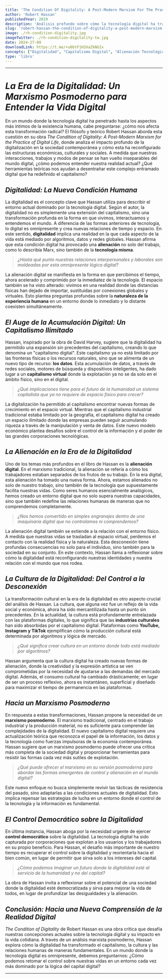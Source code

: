 ```yaml
---
title: 'The Condition Of Digitality: A Post-Modern Marxism For The Practice Of Digital Life'
author: 'Robert Hassan'
publishedYear: 2019
description: 'Análisis profundo sobre cómo la tecnología digital ha transformado el capitalismo, creando nuevas formas de alienación, acumulación y un nuevo espacio-tiempo virtual, proponiendo un marxismo posmoderno para entender y resistir la era digital.'
slug: 'robert-hassan-the-condition-of-digitality-a-post-modern-marxism-for-the-practice-of-digital-life'
image: ./rh-condition-digitality.jpg
imageTwitter: ./rh-condition-digitality-tw.jpg
date: 2024-27-09
downloadLink: https://t.me/+u0btF1H3XaZkNGIx
concepts: ["Digitalidad", "Capitalismo Digital", "Alienación Tecnológica", "Acumulación Virtual", "Marxismo Posmoderno", "Robert Hassan"]
type: 'libro'
---
```


---

# _La Era de la Digitalidad: Un Marxismo Posmoderno para Entender la Vida Digital_

En un mundo donde la tecnología digital ha penetrado hasta los aspectos más íntimos de la existencia humana, cabe preguntarse: ¿cómo nos afecta esta transformación radical? El filósofo y teórico Robert Hassan aborda esta cuestión en su obra *The Condition of Digitality: A Post-Modern Marxism for the Practice of Digital Life*, donde analiza el impacto profundo de la digitalización en la sociedad contemporánea y cómo esta ha reconfigurado las estructuras económicas, culturales y sociales. A medida que nuestras interacciones, trabajos y modos de pensar se han vuelto inseparables del mundo digital, ¿cómo podemos entender nuestra realidad actual? ¿Qué herramientas teóricas nos ayudan a desentrañar este complejo entramado digital que ha redefinido el capitalismo?

## _Digitalidad: La Nueva Condición Humana_

La digitalidad es el concepto clave que Hassan utiliza para describir el entorno actual dominado por la tecnología digital. Según el autor, la digitalidad no es simplemente una extensión del capitalismo, sino una transformación profunda en la forma en que vivimos, interactuamos y entendemos el mundo. A diferencia de las formas anteriores de tecnología, lo digital es omnipresente y crea nuevas relaciones de tiempo y espacio. En este sentido, **digitalidad** implica una realidad en la que cada aspecto de la vida está mediado por algoritmos, datos y redes globales. Hassan afirma que esta condición digital ha provocado una **alienación** no solo del trabajo, como lo describía Marx, sino también de la **tecnología misma**.

> _¿Hasta qué punto nuestras relaciones interpersonales y laborales son moldeadas por esta omnipresente lógica digital?_

La alienación digital se manifiesta en la forma en que percibimos el tiempo, ahora acelerado y comprimido por la inmediatez de la tecnología. El espacio también se ha visto alterado: vivimos en una realidad donde las distancias físicas han dejado de importar, sustituidas por conexiones globales y virtuales. Esto plantea preguntas profundas sobre la **naturaleza de la experiencia humana** en un entorno donde lo inmediato y lo distante coexisten simultáneamente.

## _El Auge de la Acumulación Digital: Un Capitalismo Ilimitado_

Hassan, inspirado por la obra de David Harvey, sugiere que la digitalidad ha permitido una expansión sin precedentes del capitalismo, creando lo que denomina un "capitalismo digital". Este capitalismo ya no está limitado por las fronteras físicas o los recursos naturales, sino que se alimenta de un nuevo tipo de recurso: **los datos**. Esta acumulación de datos, a través de redes sociales, motores de búsqueda y dispositivos inteligentes, ha dado lugar a un **capitalismo virtual** donde la explotación ya no se da solo en el ámbito físico, sino en el digital.

> _¿Qué implicaciones tiene para el futuro de la humanidad un sistema capitalista que ya no requiere de espacio físico para crecer?_

La digitalización ha permitido al capitalismo encontrar nuevas formas de crecimiento en el espacio virtual. Mientras que el capitalismo industrial tradicional estaba limitado por la geografía, el capitalismo digital ha creado un espacio ilimitado donde las empresas pueden seguir acumulando riqueza a través de la manipulación y venta de datos. Este nuevo modelo económico plantea desafíos sobre el control de la información y el poder de las grandes corporaciones tecnológicas.

## _La Alienación en la Era de la Digitalidad_

Uno de los temas más profundos en el libro de Hassan es la **alienación digital**. En el marxismo tradicional, la alienación se refería a cómo los trabajadores estaban separados de los frutos de su trabajo. En la era digital, esta alienación ha tomado una nueva forma. Ahora, estamos alienados no solo de nuestro trabajo, sino también de la tecnología que supuestamente facilita nuestras vidas. Como seres humanos esencialmente analógicos, hemos creado un entorno digital que no solo supera nuestras capacidades, sino que también redefine las relaciones humanas de maneras que no comprendemos completamente.

> _¿Nos hemos convertido en simples engranajes dentro de una maquinaria digital que no controlamos ni comprendemos?_

La alienación digital también se extiende a la relación con el entorno físico. A medida que nuestras vidas se trasladan al espacio virtual, perdemos el contacto con la realidad física y la naturaleza. Esta desconexión tiene profundas consecuencias no solo para el individuo, sino también para la sociedad en su conjunto. En este contexto, Hassan llama a reflexionar sobre cómo la digitalidad está reconfigurando nuestras identidades y nuestra relación con el mundo que nos rodea.

## _La Cultura de la Digitalidad: Del Control a la Desconexión_

La transformación cultural en la era de la digitalidad es otro aspecto crucial del análisis de Hassan. La cultura, que alguna vez fue un reflejo de la vida social y económica, ahora ha sido mercantilizada hasta un punto sin precedentes. En la actualidad, la cultura está profundamente entrelazada con las plataformas digitales, lo que significa que las **industrias culturales** han sido absorbidas por el capitalismo digital. Plataformas como **YouTube, Instagram y TikTok** ejemplifican cómo la producción cultural está determinada por algoritmos y lógica de mercado.

> _¿Qué significa crear cultura en un entorno donde todo está mediado por algoritmos?_

Hassan argumenta que la cultura digital ha creado nuevas formas de alienación, donde la creatividad y la expresión artística se ven comprometidas por la necesidad de ajustarse a las demandas del mercado digital. Además, el consumo cultural ha cambiado drásticamente; en lugar de ser un proceso reflexivo, ahora es instantáneo, superficial y diseñado para maximizar el tiempo de permanencia en las plataformas.

## _Hacia un Marxismo Posmoderno_

En respuesta a estas transformaciones, Hassan propone la necesidad de un **marxismo posmoderno**. El marxismo tradicional, centrado en el trabajo industrial y la producción material, no es suficiente para comprender las complejidades de la digitalidad. El nuevo capitalismo digital requiere una actualización teórica que reconozca el papel de la información, los datos y la tecnología como fuerzas impulsoras de la economía contemporánea. Hassan sugiere que un marxismo posmoderno puede ofrecer una crítica más completa de la sociedad digital y proporcionar herramientas para resistir las formas cada vez más sutiles de explotación.

> _¿Qué puede ofrecer el marxismo en su versión posmoderna para abordar las formas emergentes de control y alienación en el mundo digital?_

Este nuevo enfoque no busca simplemente revivir las tácticas de resistencia del pasado, sino adaptarlas a las condiciones actuales de digitalidad. Esto implica repensar las estrategias de lucha en un entorno donde el control de la tecnología y la información es fundamental.

## _El Control Democrático sobre la Digitalidad_

En última instancia, Hassan aboga por la necesidad urgente de ejercer **control democrático** sobre la digitalidad. La tecnología digital ha sido capturada por corporaciones que explotan a los usuarios y los trabajadores en su propio beneficio. Para Hassan, el desafío más importante de nuestro tiempo es recuperar el control sobre la digitalidad y reorientarla hacia el bien común, en lugar de permitir que sirva solo a los intereses del capital.

> _¿Cómo podemos imaginar un futuro donde la digitalidad esté al servicio de la humanidad y no del capital?_

La obra de Hassan invita a reflexionar sobre el potencial de una sociedad donde la digitalidad esté democratizada y sirva para mejorar la vida de todos, en lugar de profundizar las desigualdades y la alienación.

## _Conclusión: Hacia una Nueva Comprensión de la Realidad Digital_

*The Condition of Digitality* de Robert Hassan es una obra crítica que desafía nuestras concepciones actuales sobre la tecnología digital y su impacto en la vida cotidiana. A través de un análisis marxista posmoderno, Hassan explora cómo la digitalidad ha transformado el capitalismo, la cultura y las relaciones humanas de maneras fundamentales. En un mundo donde la tecnología digital es omnipresente, debemos preguntarnos: ¿Cómo podemos retomar el control sobre nuestras vidas en un entorno cada vez más dominado por la lógica del capital digital?

---
